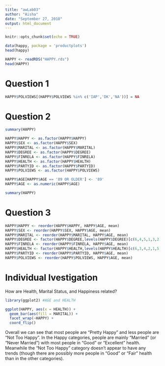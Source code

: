 ```yaml
---
title: "awLab03"
author: "Aisha"
date: "September 27, 2018"
output: html_document
---
```


```r
knitr::opts_chunk$set(echo = TRUE)
```


```r
data(happy, package = 'productplots')
head(happy)

HAPPY <- readRDS("HAPPY.rds")
head(HAPPY)
```

# Question 1
```r
HAPPY$POLVIEWS[(HAPPY$POLVIEWS %in% c('IAP','DK','NA'))] = NA
```

# Question 2 
```r
summary(HAPPY)

HAPPY$HAPPY <- as.factor(HAPPY$HAPPY)
HAPPY$SEX <- as.factor(HAPPY$SEX)
HAPPY$MARITAL <- as.factor(HAPPY$MARITAL)
HAPPY$DEGREE <- as.factor(HAPPY$DEGREE)
HAPPY$FINRELA <- as.factor(HAPPY$FINRELA)
HAPPY$HEALTH <- as.factor(HAPPY$HEALTH)
HAPPY$PARTYID <- as.factor(HAPPY$PARTYID)
HAPPY$POLVIEWS <- as.factor(HAPPY$POLVIEWS)

HAPPY$AGE[HAPPY$AGE == '89 OR OLDER'] <- '89'
HAPPY$AGE <- as.numeric(HAPPY$AGE)

summary(HAPPY)
```

# Question 3
```r
HAPPY$HAPPY <- reorder(HAPPY$HAPPY, HAPPY$AGE, mean)
HAPPY$SEX <- reorder(HAPPY$SEX, HAPPY$AGE, mean)
HAPPY$MARITAL <- reorder(HAPPY$MARITAL, HAPPY$AGE, mean)
HAPPY$DEGREE <- factor(HAPPY$DEGREE,levels(HAPPY$DEGREE)[c(6,4,5,1,3,2)])
HAPPY$FINRELA <- reorder(HAPPY$FINRELA, HAPPY$AGE, mean)
HAPPY$HEALTH <- factor(HAPPY$HEALTH,levels(HAPPY$HEALTH)[c(6,3,4,2,1,5)])
HAPPY$PARTYID <- reorder(HAPPY$PARTYID, HAPPY$AGE, mean)
HAPPY$POLVIEWS <- reorder(HAPPY$POLVIEWS, HAPPY$AGE, mean)
```

# Individual Ivestigation  
How are Health, Marital Status, and Happiness related?
```r
library(ggplot2) #AGE and HEALTH

ggplot(HAPPY, aes(x = HEALTH)) +
  geom_bar(aes(fill = MARITAL)) +
  facet_wrap(~HAPPY) +
  coord_flip()
```

Overall we can see that most people are "Pretty Happy" and less people are "Not Too Happy". In the Happy categories, people are mainly "Married" (or "Never Married") with most people in "Good" or "Excellent" health.  Meanwhile the "Not Too Happy" category doesn't appear to have any trends (though there are possibly more people in "Good" or "Fair"  health than in the other categories).
